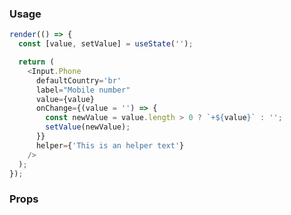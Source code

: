 ### Usage

```javascript state
render(() => {
  const [value, setValue] = useState('');

  return (
    <Input.Phone
      defaultCountry='br'
      label="Mobile number"
      value={value}
      onChange={(value = '') => {
        const newValue = value.length > 0 ? `+${value}` : '';
        setValue(newValue);
      }}
      helper={'This is an helper text'}
    />
  );
});
```

### Props

<PropsTable component="Input" platform="web" />
